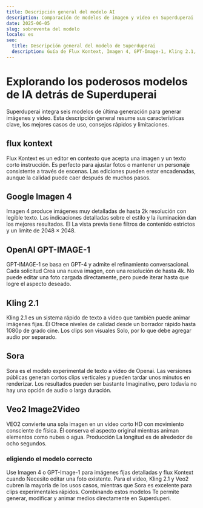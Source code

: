 ```yaml
---
title: Descripción general del modelo AI
description: Comparación de modelos de imagen y video en Superduperai
date: 2025-06-05
slug: sobreventa del modelo
locale: es
seo:
  title: Descripción general del modelo de Superduperai
  description: Guía de Flux Kontext, Imagen 4, GPT-Image-1, Kling 2.1, Sora y VeO2
---
```

# Explorando los poderosos modelos de IA detrás de Superduperai

Superduperai integra seis modelos de última generación para generar imágenes y
video. Esta descripción general resume sus características clave, los mejores casos de uso, consejos rápidos
y limitaciones.

## flux kontext
Flux Kontext es un editor en contexto que acepta una imagen y un texto corto
instrucción. Es perfecto para ajustar fotos o mantener un personaje consistente
a través de escenas. Las ediciones pueden estar encadenadas, aunque la calidad puede caer después de muchos pasos.

## Google Imagen 4
Imagen 4 produce imágenes muy detalladas de hasta 2k resolución con legible
texto. Las indicaciones detalladas sobre el estilo y la iluminación dan los mejores resultados. El
La vista previa tiene filtros de contenido estrictos y un límite de 2048 × 2048.

## OpenAI GPT-IMAGE-1
GPT-IMAGE-1 se basa en GPT-4 y admite el refinamiento conversacional. Cada solicitud
Crea una nueva imagen, con una resolución de hasta 4k. No puede editar una foto cargada
directamente, pero puede iterar hasta que logre el aspecto deseado.

## Kling 2.1
Kling 2.1 es un sistema rápido de texto a video que también puede animar imágenes fijas. Él
Ofrece niveles de calidad desde un borrador rápido hasta 1080p de grado cine. Los clips son visuales
Solo, por lo que debe agregar audio por separado.

## Sora
Sora es el modelo experimental de texto a video de Openai. Las versiones públicas generan cortos
clips verticales y pueden tardar unos minutos en renderizar. Los resultados pueden ser bastante
Imaginativo, pero todavía no hay una opción de audio o larga duración.

## Veo2 Image2Video
VEO2 convierte una sola imagen en un video corto HD con movimiento consciente de física. Él
conserva el aspecto original mientras animan elementos como nubes o agua. Producción
La longitud es de alrededor de ocho segundos.

### eligiendo el modelo correcto
Use Imagen 4 o GPT-Image-1 para imágenes fijas detalladas y flux Kontext cuando
Necesito editar una foto existente. Para el video, Kling 2.1 y Veo2 cubren la mayoría de los usos
casos, mientras que Sora es excelente para clips experimentales rápidos. Combinando estos modelos
Te permite generar, modificar y animar medios directamente en Superduperi.
